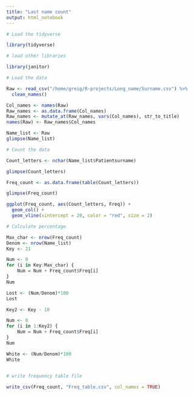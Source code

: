 ```yaml
---
title: "Last name count"
output: html_notebook
---
```


```r
# Load the tidyverse

library(tidyverse)

```

```r
# load other libraries

library(janitor)

```

```r

# Load the data

Raw <- read_csv("/home/greig/R-projects/Long_name/Surname.csv") %>% 
  clean_names()

Col_names <- names(Raw)
Raw_names <- as.data.frame(Col_names)
Raw_names <- mutate_at(Raw_names, vars(Col_names), str_to_title)
names(Raw) <- Raw_names$Col_names

Name_list <- Raw
glimpse(Name_list)

```

```r
# Count the data

Count_letters <- nchar(Name_list$Patientsurname)

glimpse(Count_letters)
```

```r
Freq_count <- as.data.frame(table(Count_letters))

glimpse(Freq_count)
```

```r
ggplot(Freq_count, aes(Count_letters, Freq)) +
  geom_col() +
  geom_vline(xintercept = 20, color = "red", size = 2)
```

```r
# Calculate percentage

Max_char <- nrow(Freq_count)
Denom <- nrow(Name_list)
Key <- 21

Num <- 0
for (i in Key:Max_char) {
    Num = Num + Freq_count$Freq[i]
}
Num

Lost <- (Num/Denom)*100
Lost

Key2 <- Key - 10

Num <- 0
for (i in 1:Key2) {
    Num = Num + Freq_count$Freq[i]
}
Num

White <- (Num/Denom)*100
White
  
```

```r
# write frequency table file

write_csv(Freq_count, "Freq_table.csv", col_names = TRUE)

```

